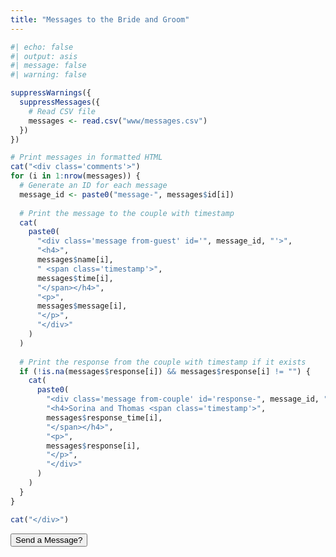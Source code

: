 ```yaml
---
title: "Messages to the Bride and Groom"
---
```


```r
#| echo: false
#| output: asis
#| message: false
#| warning: false

suppressWarnings({
  suppressMessages({
    # Read CSV file
    messages <- read.csv("www/messages.csv")
  })
}) 

# Print messages in formatted HTML
cat("<div class='comments'>")
for (i in 1:nrow(messages)) {
  # Generate an ID for each message
  message_id <- paste0("message-", messages$id[i])
  
  # Print the message to the couple with timestamp
  cat(
    paste0(
      "<div class='message from-guest' id='", message_id, "'>",
      "<h4>",
      messages$name[i],
      " <span class='timestamp'>",
      messages$time[i],
      "</span></h4>",
      "<p>",
      messages$message[i],
      "</p>",
      "</div>"
    )
  )
  
  # Print the response from the couple with timestamp if it exists
  if (!is.na(messages$response[i]) && messages$response[i] != "") {
    cat(
      paste0(
        "<div class='message from-couple' id='response-", message_id, "'>",
        "<h4>Sorina and Thomas <span class='timestamp'>",
        messages$response_time[i],
        "</span></h4>",
        "<p>",
        messages$response[i],
        "</p>",
        "</div>"
      )
    )
  }
}

cat("</div>")
```


<button type="button" class="btn btn-outline-primary collapsible">Send a Message?</button>

<iframe src="https://docs.google.com/forms/d/e/1FAIpQLSdEqv0NdWgVAVzNZBMGpf8zWksuMzkRVfJeHlZrShS_f1Rz8Q/viewform?embedded=true" frameborder="0" marginheight="0" marginwidth="0" style="display: none;">

Loading…

</iframe>

<script>
    var coll = document.getElementsByClassName("collapsible");
    var i;

    for (i = 0; i < coll.length; i++) {
        coll[i].addEventListener("click", function() {
            this.classList.toggle("active");
            var content = this.nextElementSibling;
            if (content.style.display === "block") {
                content.style.display = "none";
            } else {
                content.style.display = "block";
            }
            
            content.scrollIntoView();
        });
    }

</script>
